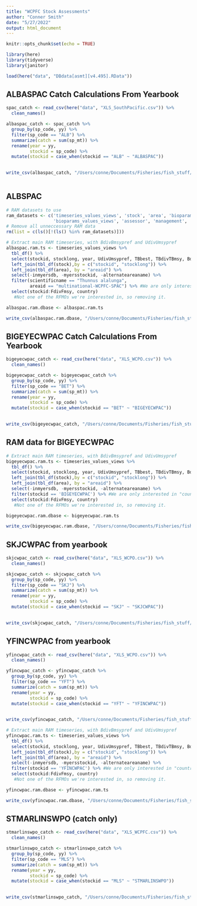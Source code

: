 ```yaml
---
title: "WCPFC Stock Assessments"
author: "Conner Smith"
date: "5/27/2022"
output: html_document
---
```


```r
knitr::opts_chunk$set(echo = TRUE)

library(here)
library(tidyverse)
library(janitor)

load(here("data", "DBdata[asmt][v4.495].RData"))
```

## ALBASPAC Catch Calculations From Yearbook 

```r
spac_catch <- read_csv(here("data", "XLS_SouthPacific.csv")) %>% 
  clean_names()

albaspac_catch <- spac_catch %>% 
  group_by(sp_code, yy) %>% 
  filter(sp_code == "ALB") %>% 
  summarize(catch = sum(sp_mt)) %>% 
  rename(year = yy,
         stockid = sp_code) %>% 
  mutate(stockid = case_when(stockid == "ALB" ~ "ALBASPAC"))
 

write_csv(albaspac_catch, "/Users/conne/Documents/Fisheries/fish_stuff/data/tuna/albaspac_catch.csv")
  
```


## ALBSPAC

```r
# RAM datasets to use
ram_datasets <- c('timeseries_values_views', 'stock', 'area', 'bioparams', 'timeseries_assessments_views',
                  'bioparams_values_views', 'assessor', 'management', 'assessment')
# Remove all unneccessary RAM data
rm(list = c(ls()[!(ls() %in% ram_datasets)]))

# Extract main RAM timeseries, with BdivBmsypref and UdivUmsypref
albaspac.ram.ts <- timeseries_values_views %>%
  tbl_df() %>%
  select(stockid, stocklong, year, UdivUmsypref, TBbest, TBdivTBmsy, BdivBmsypref, TAC, TCbest, ERbest, SSB, F, FdivFmsy, ) %>% #These are some of the metrics of interest, but this can be changed to select more if needed.
  left_join(tbl_df(stock),by = c("stockid", "stocklong")) %>%
  left_join(tbl_df(area), by = "areaid") %>%
  select(-inmyersdb, -myersstockid, -alternateareaname) %>% 
  filter(scientificname == "Thunnus alalunga",
         areaid == "multinational-WCPFC-SPAC") %>% #We are only interested in "country == multinational", so removing the two countries that have pelagic stock assessments that are not multinational.
  select(stockid:FdivFmsy, country)
   #Not one of the RFMOs we're interested in, so removing it.

albaspac.ram.dbase <- albaspac.ram.ts 

write_csv(albaspac.ram.dbase, "/Users/conne/Documents/Fisheries/fish_stuff/data/tuna/albaspac_timeseries_2015.csv")
```


## BIGEYECWPAC Catch Calculations From Yearbook 

```r
bigeyecwpac_catch <- read_csv(here("data", "XLS_WCPO.csv")) %>% 
  clean_names()

bigeyecwpac_catch <- bigeyecwpac_catch %>% 
  group_by(sp_code, yy) %>% 
  filter(sp_code == "BET") %>% 
  summarize(catch = sum(sp_mt)) %>% 
  rename(year = yy,
         stockid = sp_code) %>% 
  mutate(stockid = case_when(stockid == "BET" ~ "BIGEYECWPAC"))
 

write_csv(bigeyecwpac_catch, "/Users/conne/Documents/Fisheries/fish_stuff/data/tuna/bigeyecwpac_catch.csv")
```

## RAM data for BIGEYECWPAC

```r
# Extract main RAM timeseries, with BdivBmsypref and UdivUmsypref
bigeyecwpac.ram.ts <- timeseries_values_views %>%
  tbl_df() %>%
  select(stockid, stocklong, year, UdivUmsypref, TBbest, TBdivTBmsy, BdivBmsypref, TAC, TCbest, ERbest, SSB, F, FdivFmsy, ) %>% #These are some of the metrics of interest, but this can be changed to select more if needed.
  left_join(tbl_df(stock),by = c("stockid", "stocklong")) %>%
  left_join(tbl_df(area), by = "areaid") %>%
  select(-inmyersdb, -myersstockid, -alternateareaname) %>% 
  filter(stockid == 'BIGEYECWPAC') %>% #We are only interested in "country == multinational", so removing the two countries that have pelagic stock assessments that are not multinational.
  select(stockid:FdivFmsy, country)
   #Not one of the RFMOs we're interested in, so removing it.

bigeyecwpac.ram.dbase <- bigeyecwpac.ram.ts 

write_csv(bigeyecwpac.ram.dbase, "/Users/conne/Documents/Fisheries/fish_stuff/data/tuna/bigeyecwpac_timeseries_2015.csv")
```


## SKJCWPAC from yearbook 

```r
skjcwpac_catch <- read_csv(here("data", "XLS_WCPO.csv")) %>% 
  clean_names()

skjcwpac_catch <- skjcwpac_catch %>% 
  group_by(sp_code, yy) %>% 
  filter(sp_code == "SKJ") %>% 
  summarize(catch = sum(sp_mt)) %>% 
  rename(year = yy,
         stockid = sp_code) %>% 
  mutate(stockid = case_when(stockid == "SKJ" ~ "SKJCWPAC"))
 

write_csv(skjcwpac_catch, "/Users/conne/Documents/Fisheries/fish_stuff/data/tuna/skjcwpac_catch.csv")
```


## YFINCWPAC from yearbook 

```r
yfincwpac_catch <- read_csv(here("data", "XLS_WCPO.csv")) %>% 
  clean_names()

yfincwpac_catch <- yfincwpac_catch %>% 
  group_by(sp_code, yy) %>% 
  filter(sp_code == "YFT") %>% 
  summarize(catch = sum(sp_mt)) %>% 
  rename(year = yy,
         stockid = sp_code) %>% 
  mutate(stockid = case_when(stockid == "YFT" ~ "YFINCWPAC"))
 

write_csv(yfincwpac_catch, "/Users/conne/Documents/Fisheries/fish_stuff/data/tuna/yfincwpac_catch.csv")
```

```r
# Extract main RAM timeseries, with BdivBmsypref and UdivUmsypref
yfincwpac.ram.ts <- timeseries_values_views %>%
  tbl_df() %>%
  select(stockid, stocklong, year, UdivUmsypref, TBbest, TBdivTBmsy, BdivBmsypref, TAC, TCbest, ERbest, SSB, F, FdivFmsy, ) %>% #These are some of the metrics of interest, but this can be changed to select more if needed.
  left_join(tbl_df(stock),by = c("stockid", "stocklong")) %>%
  left_join(tbl_df(area), by = "areaid") %>%
  select(-inmyersdb, -myersstockid, -alternateareaname) %>% 
  filter(stockid == 'YFINCWPAC') %>% #We are only interested in "country == multinational", so removing the two countries that have pelagic stock assessments that are not multinational.
  select(stockid:FdivFmsy, country)
   #Not one of the RFMOs we're interested in, so removing it.

yfincwpac.ram.dbase <- yfincwpac.ram.ts 

write_csv(yfincwpac.ram.dbase, "/Users/conne/Documents/Fisheries/fish_stuff/data/tuna/yfincwpac_timeseries_2015.csv")
```

## STMARLINSWPO (catch only)

```r
stmarlinswpo_catch <- read_csv(here("data", "XLS_WCPFC.csv")) %>% 
  clean_names()

stmarlinswpo_catch <- stmarlinswpo_catch %>% 
  group_by(sp_code, yy) %>% 
  filter(sp_code == "MLS") %>% 
  summarize(catch = sum(sp_mt)) %>% 
  rename(year = yy,
         stockid = sp_code) %>% 
  mutate(stockid = case_when(stockid == "MLS" ~ "STMARLINSWPO"))
 

write_csv(stmarlinswpo_catch, "/Users/conne/Documents/Fisheries/fish_stuff/data/billfish/stmarlinswpo_catch.csv")
```


